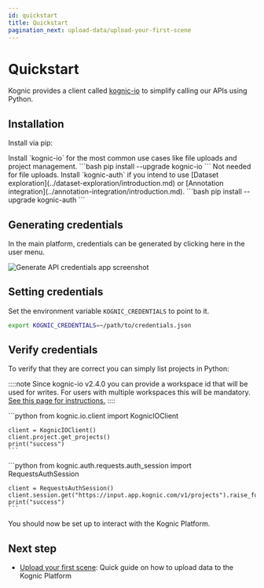 ```yaml
---
id: quickstart
title: Quickstart
pagination_next: upload-data/upload-your-first-scene
---
```



# Quickstart

Kognic provides a client called [kognic-io](https://pypi.org/project/kognic-io/) to simplify calling our APIs using Python.

## Installation

Install via pip:

<Tabs>
  <TabItem value="kognic-io-installation" label="kognic-io" default>
    Install `kognic-io` for the most common use cases like file uploads and
    project management. ```bash pip install --upgrade kognic-io ```
  </TabItem>
  <TabItem value="kognic-auth-installation" label="kognic-auth" default>
    Not needed for file uploads. Install `kognic-auth` if you intend to use
    [Dataset exploration](../dataset-exploration/introduction.md) or [Annotation
    integration](../annotation-integration/introduction.md). ```bash pip install
    --upgrade kognic-auth ```
  </TabItem>
</Tabs>

## Generating credentials

In the main platform, credentials can be generated by clicking here in the user menu.

![Generate API credentials app screenshot](../../static/img/generate-api-credentials.png)

## Setting credentials

Set the environment variable `KOGNIC_CREDENTIALS` to point to it.

```bash
export KOGNIC_CREDENTIALS=~/path/to/credentials.json
```

## Verify credentials

To verify that they are correct you can simply list projects in Python:

::::note
Since kognic-io v2.4.0 you can provide a workspace id that will be used for writes.
For users with multiple workspaces this will be mandatory. [See this page for instructions.](../kognic_apis.md#specifying-a-workspace)
::::

<Tabs>
  <TabItem value="kognic-io-verify" label="kognic-io" default>
    ```python
    from kognic.io.client import KognicIOClient

    client = KognicIOClient()
    client.project.get_projects()
    print("success")
    ```

  </TabItem>
  <TabItem value="kognic-auth-verify" label="kognic-auth" default>
    ```python
    from kognic.auth.requests.auth_session import RequestsAuthSession

    client = RequestsAuthSession()
    client.session.get("https://input.app.kognic.com/v1/projects").raise_for_status()
    print("success")
    ```

  </TabItem>
</Tabs>

You should now be set up to interact with the Kognic Platform.

## Next step

- [Upload your first scene](../upload-data/upload-your-first-scene.mdx): Quick guide on how to upload data to the Kognic Platform
